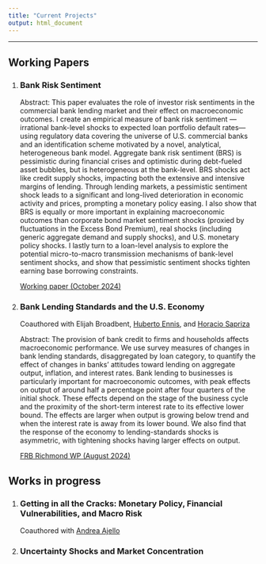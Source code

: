 ```yaml
---
title: "Current Projects"
output: html_document
---
```


---

## Working Papers

1. ### Bank Risk Sentiment 

   Abstract: This paper evaluates the role of investor risk sentiments in the commercial bank lending market and their effect on macroeconomic outcomes. I create an empirical measure of bank risk sentiment ---irrational bank-level shocks to expected loan portfolio default rates--- using regulatory data covering the universe of U.S. commercial banks and an identification scheme motivated by a novel, analytical, heterogeneous bank model. Aggregate bank risk sentiment (BRS) is pessimistic during financial crises and optimistic during debt-fueled asset bubbles, but is heterogeneous at the bank-level. BRS shocks act like credit supply shocks, impacting both the extensive and intensive margins of lending. Through lending markets, a pessimistic sentiment shock leads to a significant and long-lived deterioration in economic activity and prices, prompting a monetary policy easing. I also show that BRS is equally or more important in explaining macroeconomic outcomes than corporate bond market sentiment shocks (proxied by fluctuations in the Excess Bond Premium), real shocks (including generic aggregate demand and supply shocks), and U.S. monetary policy shocks. I lastly turn to a loan-level analysis to explore the potential micro-to-macro transmission mechanisms of bank-level sentiment shocks, and show that pessimistic sentiment shocks tighten earning base borrowing constraints. 
   
   [Working paper (October 2024)](./content/Pike - Bank Risk Sentiment - Oct 2024.pdf)


2. ### Bank Lending Standards and the U.S. Economy

   Coauthored with Elijah Broadbent,  [Huberto Ennis](https://www.richmondfed.org/research/people/ennis), and [Horacio Sapriza](https://www.richmondfed.org/research/people/sapriza)  
   
   Abstract: The provision of bank credit to firms and households affects macroeconomic performance. We use survey measures of changes in bank lending standards, disaggregated by loan category, to quantify the effect of changes in banks’ attitudes toward lending on aggregate output, inflation, and interest rates. Bank lending to businesses is particularly important for macroeconomic outcomes, with peak effects on output of around half a percentage point after four quarters of the initial shock. These effects depend on the stage of the business cycle and the proximity of the short-term interest rate to its effective lower bound. The effects are larger when output is growing below trend and when the interest rate is away from its lower bound. We also find that the response of the economy to lending-standards shocks is asymmetric, with tightening shocks having larger effects on output. 
   
   [FRB Richmond WP (August 2024)](https://www.richmondfed.org/publications/research/working_papers/2024/wp_24-07)

## Works in progress

1. ### Getting in all the Cracks: Monetary Policy, Financial Vulnerabilities, and Macro Risk

   Coauthored with [Andrea Ajello](https://sites.google.com/site/ajelloandrea/)


2. ### Uncertainty Shocks and Market Concentration     

